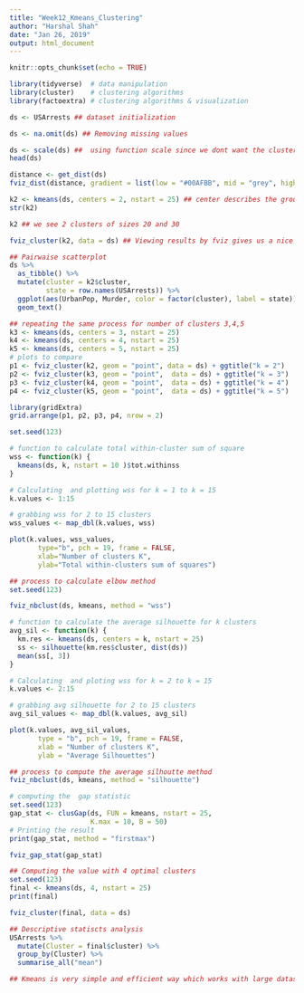 ```yaml
---
title: "Week12_Kmeans_Clustering"
author: "Harshal Shah"
date: "Jan 26, 2019"
output: html_document
---
```


```r
knitr::opts_chunk$set(echo = TRUE)
```

```r
library(tidyverse)  # data manipulation
library(cluster)    # clustering algorithms
library(factoextra) # clustering algorithms & visualization
```

```r
ds <- USArrests ## dataset initialization
```
```r
ds <- na.omit(ds) ## Removing missing values
```
```r
ds <- scale(ds) ##  using function scale since we dont want the clustering algorith to depend on arbirtary value
head(ds)
```

```r
distance <- get_dist(ds)
fviz_dist(distance, gradient = list(low = "#00AFBB", mid = "grey", high = "#FC4E07")) ## Computes dsitance matrix between rows of data matrix. By Default it uses Euclidean
```

```r
k2 <- kmeans(ds, centers = 2, nstart = 25) ## center describes the grouping; nstart genetrates initial configuration
str(k2)
```

```r
k2 ## we see 2 clusters of sizes 20 and 30
```

```r
fviz_cluster(k2, data = ds) ## Viewing results by fviz gives us a nice illustration of clusters 
```
```r
## Pairwaise scatterplot
ds %>%
  as_tibble() %>%
  mutate(cluster = k2$cluster,
         state = row.names(USArrests)) %>%
  ggplot(aes(UrbanPop, Murder, color = factor(cluster), label = state)) +
  geom_text()
```

```r
## repeating the same process for number of clusters 3,4,5
k3 <- kmeans(ds, centers = 3, nstart = 25)
k4 <- kmeans(ds, centers = 4, nstart = 25)
k5 <- kmeans(ds, centers = 5, nstart = 25)
# plots to compare
p1 <- fviz_cluster(k2, geom = "point", data = ds) + ggtitle("k = 2")
p2 <- fviz_cluster(k3, geom = "point",  data = ds) + ggtitle("k = 3")
p3 <- fviz_cluster(k4, geom = "point",  data = ds) + ggtitle("k = 4")
p4 <- fviz_cluster(k5, geom = "point",  data = ds) + ggtitle("k = 5")

library(gridExtra)
grid.arrange(p1, p2, p3, p4, nrow = 2)
```
```r
set.seed(123)

# function to calculate total within-cluster sum of square 
wss <- function(k) {
  kmeans(ds, k, nstart = 10 )$tot.withinss
}

# Calculating  and plotting wss for k = 1 to k = 15
k.values <- 1:15

# grabbing wss for 2 to 15 clusters
wss_values <- map_dbl(k.values, wss)

plot(k.values, wss_values,
       type="b", pch = 19, frame = FALSE, 
       xlab="Number of clusters K",
       ylab="Total within-clusters sum of squares")
```
```r
## process to calculate elbow method
set.seed(123)

fviz_nbclust(ds, kmeans, method = "wss")
```
```r
# function to calculate the average silhouette for k clusters
avg_sil <- function(k) {
  km.res <- kmeans(ds, centers = k, nstart = 25)
  ss <- silhouette(km.res$cluster, dist(ds))
  mean(ss[, 3])
}

# Calculating  and ploting wss for k = 2 to k = 15
k.values <- 2:15

# grabbing avg silhouette for 2 to 15 clusters
avg_sil_values <- map_dbl(k.values, avg_sil)

plot(k.values, avg_sil_values,
       type = "b", pch = 19, frame = FALSE, 
       xlab = "Number of clusters K",
       ylab = "Average Silhouettes")
```

```r
## process to compute the average silhoutte method
fviz_nbclust(ds, kmeans, method = "silhouette")
```

```r
# computing the  gap statistic
set.seed(123)
gap_stat <- clusGap(ds, FUN = kmeans, nstart = 25,
                    K.max = 10, B = 50)
# Printing the result
print(gap_stat, method = "firstmax")
```
```r
fviz_gap_stat(gap_stat)
```

```r
## Computing the value with 4 optimal clusters
set.seed(123)
final <- kmeans(ds, 4, nstart = 25)
print(final)
```
```r
fviz_cluster(final, data = ds)
```
```r
## Descriptive statiscts analysis 
USArrests %>%
  mutate(Cluster = final$cluster) %>%
  group_by(Cluster) %>%
  summarise_all("mean")
```
```r
## Kmeans is very simple and efficient way which works with large dataset. The cons of using this method is that we have to define the number of clusters before rnning trhough the algorithm
```




